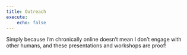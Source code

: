 ```yaml
---
title: Outreach
execute:
    echo: false
---
```


Simply because I'm chronically online doesn't mean I don't engage with other humans, and these presentations and workshops are proof!